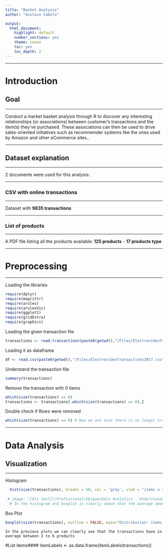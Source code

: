 ```yaml
---
title: "Basket Analysis"
author: "Gustavo Cabelo"

output: 
  html_document:
    highlight: default
    number_sections: yes
    theme: cosmo
    toc: yes
    toc_depth: 2
---
```


******
# Introduction
## Goal
******

Conduct a market basket analysis through R to discover any interesting relationships (or associations) between customer’s transactions and the item(s) they’ve purchased. These associations can then be used to drive sales-oriented initiatives such as recommender systems like the ones used by Amazon and other eCommerce sites..

******
## Dataset explanation
******

2 documents were used for this analysis:

******
### CSV with online transactions
******
Dataset with **9835 transactions**

******    
### List of products
******
A PDF file listing all the products available:
**125 products** -
**17 products type**

******
# Preprocessing
******

Loading the libraries

```r
require(dplyr)
require(magrittr)
require(arules)
require(arulesViz)
require(ggplot2)
require(gridExtra)
require(graphics)
```

Loading the given transaction file 

```r
transactions <- read.transactions(paste0(getwd(),"/Files/ElectronidexTransactions2017.csv"), format = c("basket","single"), sep = ",", rm.duplicates = F)


```

Loading it as dataframe 

```r
df <- read.csv(paste0(getwd(),"/Files/ElectronidexTransactions2017.csv"), header = F)


```

Understand the transaction file

```r

summary(transactions)

```

Remove the transaction with 0 items

```r
which(size(transactions) == 0)
transactions <- transactions[-which(size(transactions) == 0),]

```

Double check if Rows were removed

```r

which(size(transactions) == 0) # Now we are sure there is no longer transactions with items <=0

```

******
# Data Analysis
## Visualization
******

<!-- Create Vector of transactional data -->

<!-- ```{r,eval=TRUE,echo=TRUE} -->
<!-- transview <- c(size(transactions)) #This is needed for visualization purposes -->

<!-- ``` -->


Histogram
```r
  hist(size(transactions), breaks = 50, col = 'grey', xlab = "items x transactions", main = "Histogram")
  
 # image: ![Alt text](/Profissional/Ubiqum/Data Analytics - Understanding customers/Programa 2017.02/Course 2 - Predicting Profitability and Customer Preferences 2017/Task 3 - Multiple Regression in R/Git-repository/basket-analysis_files/figure-html/Histogram.png)
  # In the histogram and boxplot is clearly shown that the average amount of items per transaction goes from 2 to 6.

```

Box Plot
```r
boxplot(size(transactions), outline = FALSE, main="Distribution: items x transactions", ylab="Number of items")

```

    In the previous plots we can clearly see that the transactions have in average between 2 to 6 products 
    
#List items####
itemLabels <- as.data.frame(itemLabels(transactions))